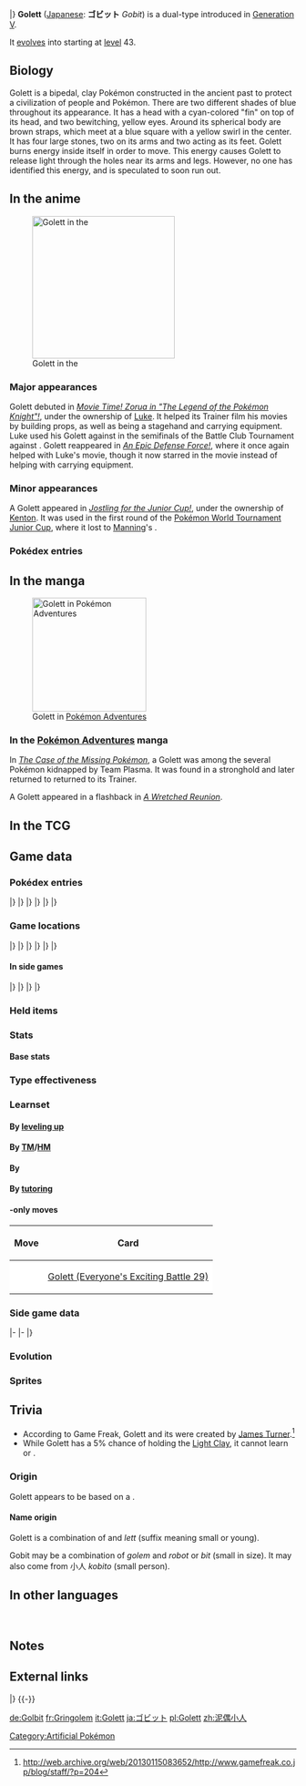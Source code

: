 {{PokémonPrevNext/Head|type=Ground|type2=Ghost}}
{{PokémonPrevNext/Pokémon|type=Ground|prevnum=621|prev=Druddigon|nextnum=623|next=Golurk}}
|}
{{Pokémon Infobox
|name=Golett
|jname=ゴビット
|jtranslit=Gobitto
|tmname=Gobit
|category=Automaton
|typebox=1
|type1=Ground
|type2=Ghost
|abilityn=d
|ability1=Iron Fist
|ability2=Klutz
|abilityd=No Guard
|ndex=622
|udex=128
|u2dex=271
|karea=Coastal
|kdex=091
|height-ftin=3'03"
|height-m=1.0
|weight-lbs=202.8
|weight-kg=92.0
|egggroupn=1
|egggroup1=Mineral
|eggcycles=25
|expyield=61
|lv100exp=1,000,000
|evtotal=1
|evat=1
|gendercode=255
|color=Green
|catchrate=190
|body=12
|pokefordex=golett
|generation=5
|friendship=70
}}
'''Golett''' ([[List of Japanese Pokémon names|Japanese]]: '''ゴビット''' ''Gobit'') is a dual-type {{2t|Ground|Ghost}} {{OBP|Pokémon|species}} introduced in [[Generation V]].

It [[evolution|evolves]] into {{p|Golurk}} starting at [[level]] 43.

==Biology==
Golett is a bipedal, clay Pokémon constructed in the ancient past to protect a civilization of people and Pokémon. There are two different shades of blue throughout its appearance. It has a head with a cyan-colored "fin" on top of its head, and two bewitching, yellow eyes. Around its spherical body are brown straps, which meet at a blue square with a yellow swirl in the center. It has four large stones, two on its arms and two acting as its feet. Golett burns energy inside itself in order to move. This energy causes Golett to release light through the holes near its arms and legs. However, no one has identified this energy, and is speculated to soon run out.

==In the anime==
[[File:Luke Golett.png|left|thumb|250px|Golett in the {{pkmn|anime}}]]
===Major appearances===
Golett debuted in ''[[BW038|Movie Time! Zorua in "The Legend of the Pokémon Knight"!]]'', under the ownership of [[Luke]]. It helped its Trainer film his movies by building props, as well as being a stagehand and carrying equipment. Luke used his Golett against {{an|Iris}} in the semifinals of the Battle Club Tournament against {{TP|Iris|Axew}}. Golett reappeared in ''[[BW082|An Epic Defense Force!]]'', where it once again helped with Luke's movie, though it now starred in the movie instead of helping with carrying equipment.

===Minor appearances===
A Golett appeared in ''[[BW090|Jostling for the Junior Cup!]]'', under the ownership of [[Kenton]]. It was used in the first round of the [[Pokémon World Tournament Junior Cup]], where it lost to [[Manning]]'s {{p|Heatmor}}.

===Pokédex entries===
{{Animedexheader|Unova}}
{{Animedexbody|BW038|Golett|Ash's Pokédex|Golett, the Automaton Pokémon. It is said that Golett was instructed to protect people and Pokémon by the ancient civilization that created it.}}
{{Animedexfooter/Pokémon|''Best Wishes''|Unova}}

==In the manga==
[[File:Golett Adventures.png|thumb|200px|Golett in [[Pokémon Adventures]]]]
===In the [[Pokémon Adventures]] manga===
In ''[[PS479|The Case of the Missing Pokémon]]'', a Golett was among the several Pokémon kidnapped by Team Plasma. It was found in a stronghold and later returned to returned to its Trainer.

A Golett appeared in a flashback in ''[[PS510|A Wretched Reunion]]''.

==In the TCG==
{{main|Golett (TCG)}}

==Game data==
===Pokédex entries===
{{Dex/Header|type=ground|type2=ghost}}
{{Dex/NA|gen=V}}
{{Dex/Gen|gen=V}}
{{Dex/Entry1|v=Black|t=FFF|entry=The energy that burns inside it enables it to move, but no one has yet been able to identify this energy.}}
{{Dex/Entry1|v=White|entry=These Pokémon are thought to have been created by the science of an ancient and mysterious civilization.}}
{{Dex/Entry2|v=Black 2|v2=White 2|t=FFF|entry=Ancient science fashioned this Pokémon from clay. It's been active for thousands of years.}}
|}
|}
{{Dex/Gen|gen=VI}}
{{Dex/Entry1|v=X|t=FFF|entry=The energy that burns inside it enables it to move, but no one has yet been able to identify this energy.}}
{{Dex/Entry1|v=Y|entry=Ancient science fashioned this Pokémon from clay. It's been active for thousands of years.}}
{{Dex/Entry1|v=Omega Ruby|t=FFF|entry=The energy that burns inside it enables it to move, but no one has yet been able to identify this energy.}}
{{Dex/Entry1|v=Alpha Sapphire|t=FFF|entry=Ancient science fashioned this Pokémon from clay. It's been active for thousands of years.}}
|}
|}
{{Dex/Gen|gen=VII}}
{{Dex/Entry1|v=Ultra Sun|entry=Its movements are powered by a mysterious energy. It has continued to move since ancient times, so its power may soon run out.}}
{{Dex/Entry1|v=Ultra Moon|entry=Although ancient people apparently built it by working with clay, the source of its energy is unclear.}}
|}
|}
{{Dex/Footer}}

===Game locations===
{{Availability/Header|type=ground|type2=ghost}}
{{Availability/NA|gen=V}}
{{Availability/Gen|gen=V}}
{{Availability/Entry2|v=Black|v2=White|t=fff|area=[[Dragonspiral Tower]]}}
{{Availability/Entry2|v=Black 2|v2=White 2|t=fff|area=Breed {{p|Golurk}}}}
{{Availability/Entry1|v=Dream World|color={{dream color}}|area={{dwa|Spooky Manor}}{{tt|*|Only obtainable when using an account connected to Pokémon Black 2 or White 2}}}}
|}
|}
{{Availability/Gen|gen=VI}}
{{Availability/Entry2|v=X|v2=Y|t=fff|area={{rt|10|Kalos}}}}
{{Availability/Entry2/None|v=Omega Ruby|v2=Alpha Sapphire}}
|}
|}
{{Availability/Gen|gen=VII}}
{{Availability/Entry2/None|v=Sun|v2=Moon}}
{{Availability/Entry1|v=Ultra Sun|area=[[Haina Desert]] ([[SOS Battle]])}}
{{Availability/Entry1/None|v=Ultra Moon}}
|}
|}
{{Availability/Footer}}

====In side games====
{{Availability/Header|type=Ground|type2=Ghost}}
{{Availability/NA|gen=V}}
{{Availability/Gen|gen=V}}
{{Availability/Entry1|1|v=Rumble Blast|color={{fire color}}|area=Tower: [[Frozen Tundra]]}}
{{Availability/Entry1|1|v=MD GTI|link=Pokémon Mystery Dungeon: Gates to Infinity|color={{silver color}}|area=[[Scorching Desert]] (1F-10F), [[Tyrian Maze]] (B1-B11), [[Rusty Mountain]] (Golden Chamber), [[Jaws of the Abyss]] (Golden Chamber), [[Smoking Mountain]] (1F-24F), [[Slumbering Cave]] (B1-B99), [[Path of No Return]] (B1-B99), [[Ultimate Wilds]] (B5, B9), Magnagate dungeons}}
{{Availability/Entry1|1|v=Rumble U|color={{fire color}}|area=[[Flower Garden#Festival on Mount Moon|Flower Garden: Festival on Mount Moon]]}}
|}
|}
{{Availability/Gen|gen=VI}}
{{Availability/Entry1|1|v=Battle Trozei|color={{defense color}}|area=[[Dragon Hill#Stage 3|Dragon Hill: Stage 3]]}}
{{Availability/Entry1|1|v=Shuffle|color={{beauty color}}|area=[[Desert Umbra|Desert Umbra: Stage 324]]}}
{{Availability/Entry1|1|v=Rumble World|color={{fire color}}|area=[[Plasma Tundra#Sacred Blade Cliff|Plasma Tundra: Sacred Blade Cliff]] <small>(All Areas)</small>}}
|}
|}
{{Availability/Footer}}

===Held items===
{{HeldItems
|type=ground|type2=ghost
|bw1=Light Clay|bw1type=None|bw1rar=5
|xy1=Light Clay|xy1type=None|xy1rar=5
|us1=Light Clay|us1type=None|us1rar=5
}}

===Stats===
====Base stats====
{{BaseStats
|type=Ground
|type2=Ghost
|HP=     59
|Attack= 74
|Defense=50
|SpAtk=  35
|SpDef=  50
|Speed=  35
}}

===Type effectiveness===
{{TypeEffectiveness
|type1=Ground
|type2=Ghost
|Normal=   0
|Fighting= 0
|Flying= 100
|Poison=  25
|Ground= 100
|Rock=    50
|Bug=     50
|Ghost=  200
|Steel=  100
|Fairy= 100
|Fire=   100
|Water=  200
|Grass=  200
|Electric= 0
|Psychic=100
|Ice=    200
|Dragon= 100
|Dark=   200
|notes=yes
|ghost=yes
|newnormal=1
|newfighting=1
|ground=yes
|newelectric=1}}

===Learnset===
====By [[Level|leveling up]]====
{{learnlist/levelh/7|Golett|Ground|Ghost|5}}
{{learnlist/level7|1|Pound|Normal|Physical|40|100|35}}
{{learnlist/level7|1|Astonish|Ghost|Physical|30|100|15||'''}}
{{learnlist/level7|1|Defense Curl|Normal|Status|&mdash;|&mdash;|40}}
{{learnlist/level7|5|Mud-Slap|Ground|Special|20|100|10||'''}}
{{learnlist/level7|9|Rollout|Rock|Physical|30|90|20}}
{{learnlist/level7|13|Shadow Punch|Ghost|Physical|60|&mdash;|20||'''}}
{{learnlist/level7|17|Iron Defense|Steel|Status|&mdash;|&mdash;|15}}
{{learnlist/level7|21|Stomping Tantrum|Ground|Physical|75|100|10||'''}}
{{learnlist/level7|25|Mega Punch|Normal|Physical|80|85|20}}
{{learnlist/level7|30|Magnitude|Ground|Physical|&mdash;|100|30||'''}}
{{learnlist/level7|35|Dynamic Punch|Fighting|Physical|100|50|5}}
{{learnlist/level7|40|Night Shade|Ghost|Special|&mdash;|100|15}}
{{learnlist/level7|45|Curse|Ghost|Status|&mdash;|&mdash;|10}}
{{learnlist/level7|50|Earthquake|Ground|Physical|100|100|10||'''}}
{{learnlist/level7|55|Hammer Arm|Fighting|Physical|100|90|10}}
{{learnlist/level7|61|Focus Punch|Fighting|Physical|150|100|20}}
{{learnlist/levelf/7|Golett|Ground|Ghost|5}}

====By [[TM]]/[[HM]]====
{{learnlist/tmh/7|Golett|Ground|Ghost|5}}
{{learnlist/tm7|TM06|Toxic|Poison|Status|&mdash;|90|10}}
{{learnlist/tm7|TM10|Hidden Power|Normal|Special|60|100|15}}
{{learnlist/tm7|TM13|Ice Beam|Ice|Special|90|100|10}}
{{learnlist/tm7|TM17|Protect|Normal|Status|&mdash;|&mdash;|10}}
{{learnlist/tm7|TM18|Rain Dance|Water|Status|&mdash;|&mdash;|5}}
{{learnlist/tm7|TM20|Safeguard|Normal|Status|&mdash;|&mdash;|25}}
{{learnlist/tm7|TM21|Frustration|Normal|Physical|&mdash;|100|20}}
{{learnlist/tm7|TM26|Earthquake|Ground|Physical|100|100|10||'''}}
{{learnlist/tm7|TM27|Return|Normal|Physical|&mdash;|100|20}}
{{learnlist/tm7|TM29|Psychic|Psychic|Special|90|100|10}}
{{learnlist/tm7|TM30|Shadow Ball|Ghost|Special|80|100|15||'''}}
{{learnlist/tm7|TM31|Brick Break|Fighting|Physical|75|100|15}}
{{learnlist/tm7|TM32|Double Team|Normal|Status|&mdash;|&mdash;|15}}
{{learnlist/tm7|TM39|Rock Tomb|Rock|Physical|60|95|15}}
{{learnlist/tm7|TM42|Facade|Normal|Physical|70|100|20}}
{{learnlist/tm7|TM44|Rest|Psychic|Status|&mdash;|&mdash;|10}}
{{learnlist/tm7|TM46|Thief|Dark|Physical|60|100|25}}
{{learnlist/tm7|TM47|Low Sweep|Fighting|Physical|65|100|20}}
{{learnlist/tm7|TM48|Round|Normal|Special|60|100|15}}
{{learnlist/tm7|TM52|Focus Blast|Fighting|Special|120|70|5}}
{{learnlist/tm7|TM56|Fling|Dark|Physical|&mdash;|100|10}}
{{learnlist/tm7|TM69|Rock Polish|Rock|Status|&mdash;|&mdash;|20}}
{{learnlist/tm7|TM74|Gyro Ball|Steel|Physical|&mdash;|100|5}}
{{learnlist/tm7|TM78|Bulldoze|Ground|Physical|60|100|20||'''}}
{{learnlist/tm7|TM80|Rock Slide|Rock|Physical|75|90|10}}
{{learnlist/tm7|TM86|Grass Knot|Grass|Special|&mdash;|100|20}}
{{learnlist/tm7|TM87|Swagger|Normal|Status|&mdash;|85|15}}
{{learnlist/tm7|TM88|Sleep Talk|Normal|Status|&mdash;|&mdash;|10}}
{{learnlist/tm7|TM90|Substitute|Normal|Status|&mdash;|&mdash;|10}}
{{learnlist/tm7|TM100|Confide|Normal|Status|&mdash;|&mdash;|20}}
{{learnlist/tmf/7|Golett|Ground|Ghost|5}}

====By {{pkmn|breeding}}====
{{learnlist/breedh/7|Golett|Ground|Ghost|5}}
{{learnlist/breed7null}}
{{learnlist/breedf/7|Golett|Ground|Ghost|5}}

====By [[Move Tutor|tutoring]]====
{{learnlist/tutorh/7|Golett|Ground|Ghost|5}}
{{learnlist/tutor7|Ally Switch|Psychic|Status|—|—|15|||no|yes}}
{{learnlist/tutor7|Block|Normal|Status|—|—|5|||no|yes}}
{{learnlist/tutor7|Drain Punch|Fighting|Physical|75|100|10|||no|yes}}
{{learnlist/tutor7|Earth Power|Ground|Special|90|100|10||'''|no|yes}}
{{learnlist/tutor7|Fire Punch|Fire|Physical|75|100|15|||no|yes}}
{{learnlist/tutor7|Focus Punch|Fighting|Physical|150|100|20|||no|yes}}
{{learnlist/tutor7|Gravity|Psychic|Status|—|—|5|||no|yes}}
{{learnlist/tutor7|Ice Punch|Ice|Physical|75|100|15|||no|yes}}
{{learnlist/tutor7|Icy Wind|Ice|Special|55|95|15|||no|yes}}
{{learnlist/tutor7|Iron Defense|Steel|Status|—|—|15|||no|yes}}
{{learnlist/tutor7|Low Kick|Fighting|Physical|—|100|20|||no|yes}}
{{learnlist/tutor7|Magic Coat|Psychic|Status|—|—|15|||no|yes}}
{{learnlist/tutor7|Shock Wave|Electric|Special|60|—|20|||no|yes}}
{{learnlist/tutor7|Signal Beam|Bug|Special|75|100|15|||no|yes}}
{{learnlist/tutor7|Snore|Normal|Special|50|100|15|||no|yes}}
{{learnlist/tutor7|Stealth Rock|Rock|Status|—|—|20|||no|yes}}
{{learnlist/tutor7|Superpower|Fighting|Physical|120|100|5|||no|yes}}
{{learnlist/tutor7|Telekinesis|Psychic|Status|—|—|15|||no|yes}}
{{learnlist/tutor7|Thunder Punch|Electric|Physical|75|100|15|||no|yes}}
{{learnlist/tutorf/7|Golett|Ground|Ghost|5}}

===={{Trading Card Game}}-only moves====
{| class="roundy" style="margin:auto; background: #{{tcg fighting color light}}; border: 3px solid #{{tcg fighting color}}"
|-
! Move
! Card
|-
| style="background:#fff; {{roundybl|5px}}" | {{m|Headbutt}}
| style="background:#fff; {{roundybr|5px}}" | [[Golett (Everyone's Exciting Battle 29)]]
|}

===Side game data===
{{Spindata/Head|type=Ground|type2=Ghost}}
{{Spindata/RumbleBlast|col=6|type=Ground
|att=2
|def=2
|speed=3
}}
|-
{{Spindata/PokéPark2|col=6|type=Ground|ndex=622
|pad=Golett came from somewhere with {{p|Golurk}}. They like Golurk very much because he is powerful.
}}
|-
{{Spindata/Battle Trozei|col=3|type=Ground|ndex=622
|power=1
}}
{{Spindata/Shuffle|col=3|type=Ground|ndex=622|num=450
|min=50
|max=100
|raisemaxlevel=5
|skill=Heavy Hitter
|skilldesc=Sometimes increases damage.
|swapper=Rock Shot
}}
|}

===Evolution===
{{evobox-2
|type1=Ground
|type2=Ghost
|no1=622
|name1=Golett
|type1-1=Ground
|type2-1=Ghost
|evo1={{bag|Rare Candy}}<br>{{color2|000|Level|Level 43}}
|no2=623
|name2=Golurk
|type1-2=Ground
|type2-2=Ghost}}

===Sprites===
{{Spritebox/Header|type=ground|type2=ghost}}
{{Spritebox/NA|gen=V}}
{{Spritebox/5|ndex=622}}
{{Spritebox/6|ndex=622}}
{{Spritebox/7|ndex=622}}
{{Spritebox/Footer|622|Golett}}

==Trivia==
* According to Game Freak, Golett and its {{p|Golurk|evolution}} were created by [[James Turner]].<ref>http://web.archive.org/web/20130115083652/http://www.gamefreak.co.jp/blog/staff/?p=204</ref>
* While Golett has a 5% chance of holding the [[Light Clay]], it cannot learn {{m|Light Screen}} or {{m|Reflect}}.

===Origin===
Golett appears to be based on a {{wp|golem}}.

====Name origin====
Golett is a combination of ''{{wp|golem}}'' and ''lett'' (suffix meaning small or young).

Gobit may be a combination of ''golem'' and ''robot'' or ''bit'' (small in size). It may also come from 小人 ''kobito'' (small person).

==In other languages==
{{Other languages|type=ground|type2=ghost
|ja=ゴビット ''Gobit''|jameaning=From {{tt|ゴーレム ''gōremu''|golem}} and {{tt|ロボット ''robotto''|robot}} or {{tt|ビット ''bitto''|bit}}
|fr=Gringolem|frmeaning=From ''{{tt|gringalet|weakling}}'' and ''golem''
|es=Golett|esmeaning=Same as English name
|de=Golbit|demeaning=From ''Golem'' and ''Bit''
|it=Golett|itmeaning=Same as English name
|ko=골비람 ''Golbiram''|komeaning=From ''Golem'', ''Bit'', and {{tt|사람 ''saram''|man, human}}
|zh_cmn=泥偶小人 ''Ní'ǒuxiǎorén''|zh_cmnmeaning=From {{tt|泥人 ''nírén''|clay figurine}}, {{tt|偶人 ''ǒurén''|idol}}, and {{tt|小 ''xiǎo''|small, young}}
|ru=Голетт ''Golett''|rumeaning=Transcription of English name
}}

<br clear="left">

==Notes==
<references/>

==External links==
{{PokémonPrevNext/Head|type=Ground|type2=Ghost}}
{{PokémonPrevNext/Pokémon|type=Ground|prevnum=621|prev=Druddigon|nextnum=623|next=Golurk}}
|}
{{-}}
{{Project Pokédex notice}}

[[Category:Artificial Pokémon]]

[[de:Golbit]]
[[fr:Gringolem]]
[[it:Golett]]
[[ja:ゴビット]]
[[pl:Golett]]
[[zh:泥偶小人]]